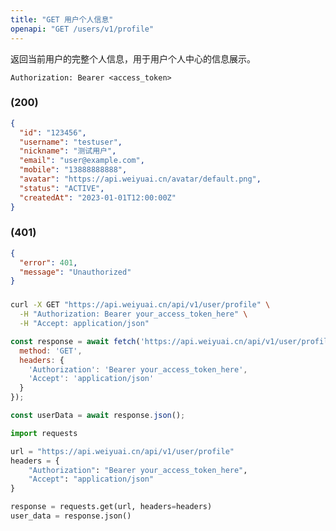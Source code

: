 ```yaml
---
title: "GET 用户个人信息"
openapi: "GET /users/v1/profile"
---
```


<ApiDocHeader 
  titleKey="user.profile"
  descriptionKey="user.profileDescription"
  endpoint="https://api.weiyuai.cn/users/v1/profile"
  method="GET"
/>

<TryButton title="Try it" endpoint="https://api.weiyuai.cn/users/v1/profile" method="GET" apiTitle="用户个人信息" />

<ApiSection titleKey="api.interfaceDescription">
返回当前用户的完整个人信息，用于用户个人中心的信息展示。
</ApiSection>

<ApiSection titleKey="api.requestHeaders">

```
Authorization: Bearer <access_token>
```

</ApiSection>

<ApiSection titleKey="api.responseExample">

### <I18nText id="api.successResponse" /> (200)

```json
{
  "id": "123456",
  "username": "testuser",
  "nickname": "测试用户",
  "email": "user@example.com",
  "mobile": "13888888888",
  "avatar": "https://api.weiyuai.cn/avatar/default.png",
  "status": "ACTIVE",
  "createdAt": "2023-01-01T12:00:00Z"
}
```

### <I18nText id="api.errorResponse" /> (401)

```json
{
  "error": 401,
  "message": "Unauthorized"
}
```

</ApiSection>

<ApiSection titleKey="api.fieldDescription">

<ApiField name="id" descriptionKey="user.id" />
<ApiField name="username" descriptionKey="user.username" />
<ApiField name="nickname" descriptionKey="user.nickname" />
<ApiField name="email" descriptionKey="user.email" />
<ApiField name="mobile" descriptionKey="user.mobile" />
<ApiField name="avatar" descriptionKey="user.avatar" />
<ApiField name="status" descriptionKey="user.status" />
<ApiField name="createdAt" descriptionKey="user.createdAt" />

### <I18nText id="user.status" />

<ApiUserStatus />

</ApiSection>

<ApiSection titleKey="api.usageScenarios">
<ApiUsageList items={[
  'usage.personalCenter',
  'usage.getUserInfo',
  'usage.verifyUserStatus',
  'usage.profilePage'
]} />
</ApiSection>

<ApiSection titleKey="api.notes">
<ApiUsageList items={[
  'notes.requireBearerToken',
  'notes.currentUserOnly',
  'notes.sensitiveInfoFiltered'
]} />
</ApiSection>

<RequestExample>

```bash cURL
curl -X GET "https://api.weiyuai.cn/api/v1/user/profile" \
  -H "Authorization: Bearer your_access_token_here" \
  -H "Accept: application/json"
```

```javascript JavaScript
const response = await fetch('https://api.weiyuai.cn/api/v1/user/profile', {
  method: 'GET',
  headers: {
    'Authorization': 'Bearer your_access_token_here',
    'Accept': 'application/json'
  }
});

const userData = await response.json();
```

```python Python
import requests

url = "https://api.weiyuai.cn/api/v1/user/profile"
headers = {
    "Authorization": "Bearer your_access_token_here",
    "Accept": "application/json"
}

response = requests.get(url, headers=headers)
user_data = response.json()
```

</RequestExample>